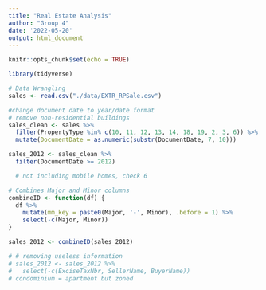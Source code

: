 ```yaml
---
title: "Real Estate Analysis"
author: "Group 4"
date: '2022-05-20'
output: html_document
---
```


```r
knitr::opts_chunk$set(echo = TRUE)
```

```r
library(tidyverse)
```


```r
# Data Wrangling 
sales <- read.csv("./data/EXTR_RPSale.csv")

#change document date to year/date format 
# remove non-residential buildings
sales_clean <- sales %>% 
  filter(PropertyType %in% c(10, 11, 12, 13, 14, 18, 19, 2, 3, 6)) %>% 
  mutate(DocumentDate = as.numeric(substr(DocumentDate, 7, 10))) 

sales_2012 <- sales_clean %>% 
  filter(DocumentDate >= 2012)

  # not including mobile homes, check 6 

# Combines Major and Minor columns
combineID <- function(df) {
  df %>% 
    mutate(mm_key = paste0(Major, '-', Minor), .before = 1) %>% 
    select(-c(Major, Minor))
}

sales_2012 <- combineID(sales_2012)

# # removing useless information 
# sales_2012 <- sales_2012 %>%
#   select(-c(ExciseTaxNbr, SellerName, BuyerName))
# condominium = apartment but zoned 
```